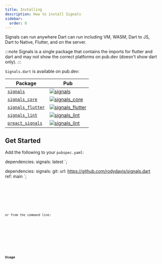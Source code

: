 ```yaml
---
title: Installing
description: How to install Signals
sidebar:
  order: 0
---
```



Signals can run anywhere Dart can run including VM, WASM, Dart to JS, Dart to Native, Flutter, and on the server.

:::note
Signals is a single package that contains the imports for flutter and dart and may not show the correct platforms on pub.dev (doesn't show dart only).
:::

`Signals.dart` is available on pub.dev:

| Package                                                             | Pub                                                                                                              |
|---------------------------------------------------------------------|------------------------------------------------------------------------------------------------------------------|
| [`signals`](packages/signals)                                       | [![signals](https://img.shields.io/pub/v/signals.svg)](https://pub.dev/packages/signals)                         |
| [`signals_core`](packages/signals_core)                             | [![signals_core](https://img.shields.io/pub/v/signals_core.svg)](https://pub.dev/packages/signals_core)          |
| [`signals_flutter`](packages/signals_flutter)                       | [![signals_flutter](https://img.shields.io/pub/v/signals_flutter.svg)](https://pub.dev/packages/signals_flutter) |
| [`signals_lint`](packages/signals_lint)                             | [![signals_lint](https://img.shields.io/pub/v/signals_lint.svg)](https://pub.dev/packages/signals_lint)          |
| [`preact_signals`](packages/preact_signals)                             | [![signals_lint](https://img.shields.io/pub/v/preact_signals.svg)](https://pub.dev/packages/preact_signals)          |


## Get Started

Add the following to your `pubspec.yaml`:

dependencies:
  signals: latest
`;

dependencies:
  signals:
    git:
      url: https://github.com/rodydavis/signals.dart
      ref: main
`;

<Tabs>
  <TabItem label="Stable">
    <Code code={stableYml} lang="yaml" />
  </TabItem>
  <TabItem label="Unstable">
    <Code code={unstableYml} lang="yaml" />
  </TabItem>
</Tabs>

or from the command line:

<Tabs>
  <TabItem label="Dart">
    <Code code="dart pub add signals" lang="sh" />
  </TabItem>
  <TabItem label="Flutter">
    <Code code="flutter pub add signals" lang="sh" />
  </TabItem>
</Tabs>

## Usage

<Tabs>
  <TabItem label="Dart">
    <Code code="import 'package:signals/signals.dart';" lang="dart" />
  </TabItem>
  <TabItem label="Flutter">
    <Code code="import 'package:signals/signals_flutter.dart';" lang="dart" />
  </TabItem>
</Tabs>
